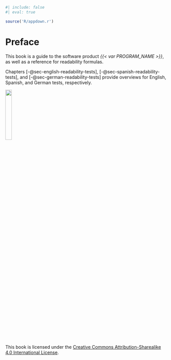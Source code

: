 ```r
#| include: false
#| eval: true

source('R/appdown.r')
```

# Preface {#sec-preface .unnumbered}

This book is a guide to the software product *{{< var PROGRAM_NAME >}}*,
as well as a reference for readability formulas.

Chapters [-@sec-english-readability-tests], [-@sec-spanish-readability-tests],
and [-@sec-german-readability-tests] provide overviews for English, Spanish, and German tests, respectively.

::: {.content-visible when-format="html"}
<!-- PDF output will have its own copyright page after the title.-->

![](images/non-generated/by-sa.png){width=20%}

This book is licensed under the [Creative Commons Attribution-Sharealike 4.0 International License](https://creativecommons.org/licenses/by-sa/4.0/).
:::

